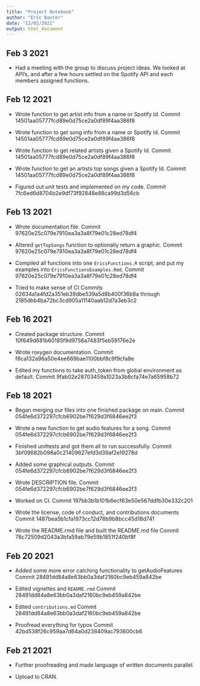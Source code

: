 ```yaml
---
title: "Project Notebook"
author: "Eric Baxter"
date: "12/02/2021"
output: html_document
---
```


## Feb 3 2021

- Had a meeting with the group to discuss project ideas. We looked at API's, and after a few hours settled on the Spotify API and each members assigned functions.


## Feb 12 2021

- Wrote function to get artist info from a name or Spotify Id. 
Commit 14501aa05777fcd89e0d75ce2a0df89f4aa386f8

- Wrote function to get song info from a name or Spotify Id.
Commit 14501aa05777fcd89e0d75ce2a0df89f4aa386f8

- Wrote function to get related artists given a Spotify Id.
Commit 14501aa05777fcd89e0d75ce2a0df89f4aa386f8

- Wrote function to get an artists top songs given a Spotify Id.
Commit 14501aa05777fcd89e0d75ce2a0df89f4aa386f8

- Figured out unit tests and implemented on my code.
Commit 7fc6ed6d8704b2e9df73f92848e88ca99d3d56cb

## Feb 13 2021

- Wrote documentation file.
Commit 97620e25c079e7910ea3a3a8f79e01c28ed78df4

- Altered `getTopSongs` function to optionally return a graphic.
Commit 97620e25c079e7910ea3a3a8f79e01c28ed78df4

- Compiled all functions into one `EricsFunctions.R` script, and put my examples into `EricsFunctionsExamples.Rmd`. 
Commit 97620e25c079e7910ea3a3a8f79e01c28ed78df4

- Tried to make sense of CI
Commits 02634a1a4fd2a351eb39dbe539a5d8b400f36b8a through 2185dbb4ba72bc3cd905a11140aab12d7a3eb3c2

## Feb 16 2021

- Created package structure.
Commit 10f649d681b60185f9d9756a7483f5eb59176e2e

- Wrote roxygen documentation.
Commit f8ca132a96a50e4ee669bae1100bbf8c9f9cfa8e

- Edited my functions to take auth_token from global environment as default.
Commit 9fab02e28703459a1023a3b8cfa74e7a65958b72

## Feb 18 2021

- Began merging our files into one finished package on main.
Commit 054fe6d372297cfcb6902be7f629d3f6846ee2f3

- Wrote a new function to get audio features for a song.
Commit 054fe6d372297cfcb6902be7f629d3f6846ee2f3

- Finished unittests and got them all to run successfully.
Commit 3bf09682b098a0c21409627efd3d39af2e19278d

- Added some graphical outputs.
Commit 054fe6d372297cfcb6902be7f629d3f6846ee2f3

- Wrote DESCRIPTION file.
Commit 054fe6d372297cfcb6902be7f629d3f6846ee2f3

- Worked on CI.
Commit 197bb3b1b101b6ecf63e50e567ddfb30e332c201

- Wrote the license, code of conduct, and contributions documents
Commit 1487bea5b1cfa1973cc12d78b9b8bcc45d18d741

- Wrote the README.rmd file and built the README.md file
Commit 78c72509d2043a3bfa59ab79e59b1851f240bf8f

## Feb 20 2021

- Added some more error catching functionality to getAudioFeatures
Commit 28491dd84a8e63bb0a3daf2160bc9eb459a842be

- Edited vignettes and `README.rmd`
Commit 28491dd84a8e63bb0a3daf2160bc9eb459a842be

- Edited `contributions.md`
Commit 28491dd84a8e63bb0a3daf2160bc9eb459a842be

- Proofread everything for typos
Commit 42bd538f26c959aa7d64a0d238409ac793600cb6

## Feb 21 2021

- Further proofreading and made language of written documents parallel.

- Upload to CRAN.
